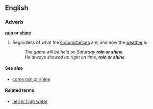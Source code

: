 ==English==

===Adverb===
'''[[rain]] or [[shine]]'''
#{{idiom}} Regardless of what the [[circumstance]]s are, and how the [[weather]] is.
#: ''The game will be held on Saturday '''rain or shine'''.''
#: ''He always showed up right on time, '''rain or shine'''.''

====See also====
*[[come rain or shine]]

====Related terms====
*[[hell or high water]]
